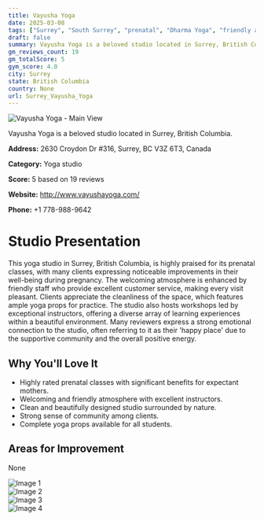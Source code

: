 ```yaml
---
title: Vayusha Yoga
date: 2025-03-08
tags: ["Surrey", "South Surrey", "prenatal", "Dharma Yoga", "friendly atmosphere", "clean space", "Surrey"]  
draft: false
summary: Vayusha Yoga is a beloved studio located in Surrey, British Columbia.
gm_reviews_count: 19
gm_totalScore: 5
gym_score: 4.0
city: Surrey
state: British Columbia
country: None
url: Surrey_Vayusha_Yoga
---
```


<div className="aspect-[16/9] relative my-8">
  <img 
    src="https://lh5.googleusercontent.com/p/AF1QipNvXfnHnldkJAuNCQ5UpyvBtIOOrcHGdN2BB0SG=w1920-h1080-k-no"
    alt="Vayusha Yoga - Main View"
    className="object-cover absolute inset-0 w-full h-full rounded-lg"
  />
</div>

Vayusha Yoga is a beloved studio located in Surrey, British Columbia.

**Address:** 2630 Croydon Dr #316, Surrey, BC V3Z 6T3, Canada

**Category:** Yoga studio

**Score:** 5 based on 19 reviews

**Website:** http://www.vayushayoga.com/

**Phone:** +1 778-988-9642

# Studio Presentation

This yoga studio in Surrey, British Columbia, is highly praised for its prenatal classes, with many clients expressing noticeable improvements in their well-being during pregnancy. The welcoming atmosphere is enhanced by friendly staff who provide excellent customer service, making every visit pleasant. Clients appreciate the cleanliness of the space, which features ample yoga props for practice. The studio also hosts workshops led by exceptional instructors, offering a diverse array of learning experiences within a beautiful environment. Many reviewers express a strong emotional connection to the studio, often referring to it as their 'happy place' due to the supportive community and the overall positive energy.

## Why You'll Love It

- Highly rated prenatal classes with significant benefits for expectant mothers.
- Welcoming and friendly atmosphere with excellent instructors.
- Clean and beautifully designed studio surrounded by nature.
- Strong sense of community among clients.
- Complete yoga props available for all students.

## Areas for Improvement

None

<div className="grid grid-cols-1 xl:grid-cols-2 gap-4 my-8">
<div className="aspect-[4/3] relative"><img src="https://lh3.googleusercontent.com/p/AF1QipPMsr98ddGhY7FmktX2bQOEEZXTzDUqZfSynIF3=w1920-h1080-k-no" alt="Image 1" className="object-cover absolute inset-0 w-full h-full rounded-lg" /></div>
<div className="aspect-[4/3] relative"><img src="https://lh5.googleusercontent.com/p/AF1QipNnrkQSjyuU0TZJaf9JnM1B22wcxvZ3T-BLkFjo=w1920-h1080-k-no" alt="Image 2" className="object-cover absolute inset-0 w-full h-full rounded-lg" /></div>
<div className="aspect-[4/3] relative"><img src="https://lh5.googleusercontent.com/p/AF1QipMiBb9QxCrYMOmHczl_mBo4TX_VTyWzBiJdq5hU=w1920-h1080-k-no" alt="Image 3" className="object-cover absolute inset-0 w-full h-full rounded-lg" /></div>
<div className="aspect-[4/3] relative"><img src="https://lh5.googleusercontent.com/p/AF1QipOq98O365Ylh58c3z7x2J8kPG2URimWZcmYK4es=w1920-h1080-k-no" alt="Image 4" className="object-cover absolute inset-0 w-full h-full rounded-lg" /></div>
</div>